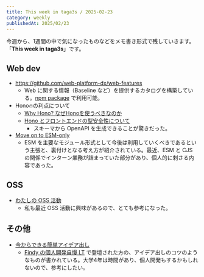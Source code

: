 ```yaml
---
title: This week in taga3s / 2025-02-23
category: weekly
publishedAt: 2025/02/23
---
```


今週から、1週間の中で気になったものなどをメモ書き形式で残していきます。
「**This week in taga3s**」です。

## Web dev
- https://github.com/web-platform-dx/web-features
  - Web に関する情報（Baseline など）を提供するカタログを構築している。[npm package](https://www.npmjs.com/package/web-features) で利用可能。
- Hono🔥の利点について
  - [Why Hono? なぜHonoを使うべきなのか](https://speakerdeck.com/tresagua0123/why-hono-nazehonowoshi-ubekinanoka)
  - [Hono とフロントエンドの型安全性について](https://speakerdeck.com/yodaka/honotohurontoendono-xing-an-quan-xing-nituite)
    - スキーマから OpenAPI を生成できることが驚きだった。
- [Move on to ESM-only](https://antfu.me/posts/move-on-to-esm-only)
  - ESM を主要なモジュール形式として今後は利用していくべきであるという主張と、裏付けとなる考え方が紹介されている。最近、ESM と CJS の関係でインターン業務が詰まっていた部分があり、個人的に刺さる内容であった。

## OSS
- [わたしの OSS 活動](https://speakerdeck.com/kazupon/watasinoosshuo-dong)
  - 私も最近 OSS 活動に興味があるので、とても参考になった。

## その他
- [今からできる簡単アイデア出し](https://docs.google.com/presentation/d/14dtZdMgDh1u5zBkDY93SkTBzN7pm_1Cff8S405-hJhk/edit#slide=id.g2ec052febc2_0_6)
  - [Findy の個人開発自慢 LT](https://findy.connpass.com/event/343746/) で登壇された方の、アイデア出しのコツのようなものが書かれている。大学4年は時間があり、個人開発もするかもしれないので、参考にしたい。
